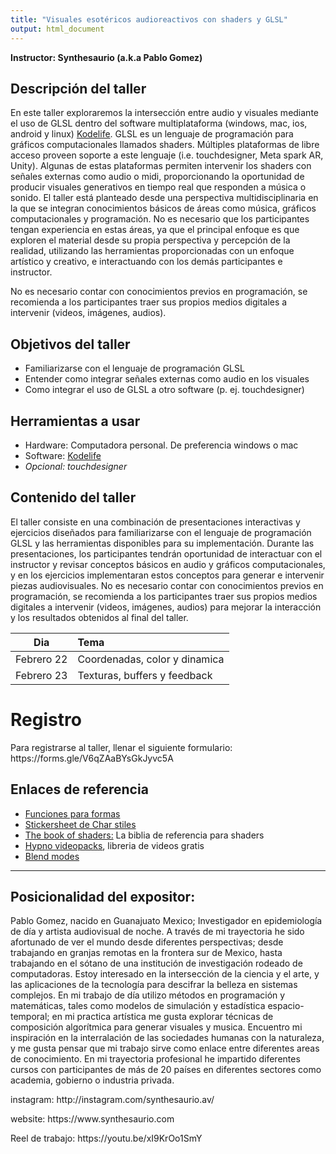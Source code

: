 ```yaml
---
title: "Visuales esotéricos audioreactivos con shaders y GLSL"
output: html_document
---
```

**Instructor: Synthesaurio (a.k.a Pablo Gomez)**


## Descripción del taller

En este taller exploraremos la intersección entre audio y visuales mediante el uso de GLSL dentro del software multiplataforma (windows, mac, ios, android y linux) [Kodelife](https://hexler.net/kodelife). GLSL es un lenguaje de programación para gráficos computacionales llamados shaders. Múltiples plataformas de libre acceso proveen soporte a este lenguaje (i.e. touchdesigner, Meta spark AR, Unity). Algunas de estas plataformas permiten intervenir los shaders con señales externas como audio o midi, proporcionando la oportunidad de producir visuales generativos en tiempo real que responden a música o sonido. 
El taller está planteado desde una perspectiva multidisciplinaria en la que se integran conocimientos básicos de áreas como música, gráficos computacionales y programación. No es necesario que los participantes tengan experiencia en estas áreas, ya que el principal enfoque es que exploren el material desde su propia perspectiva y percepción de la realidad, utilizando las herramientas proporcionadas con un enfoque artístico y creativo, e interactuando con los demás participantes e instructor.

No es necesario contar con conocimientos previos en programación, se recomienda a los participantes traer sus propios medios digitales a intervenir (videos, imágenes, audios). 

## Objetivos del taller

- Familiarizarse con el lenguaje de programación GLSL
- Entender como integrar señales externas como audio en los visuales
- Como integrar el uso de GLSL a otro software (p. ej. touchdesigner)

## Herramientas a usar 

- Hardware: Computadora personal. De preferencia windows o mac
- Software: [Kodelife](https://hexler.net/kodelife)
- *Opcional: touchdesigner*

## Contenido del taller

El taller consiste en una combinación de presentaciones interactivas y ejercicios diseñados para familiarizarse con el lenguaje de programación GLSL y las herramientas disponibles para su implementación. 
Durante las presentaciones, los participantes tendrán oportunidad de interactuar con el instructor y revisar conceptos básicos en audio y gráficos computacionales, y en los ejercicios implementaran estos conceptos para generar e intervenir piezas audiovisuales. 
No es necesario contar con conocimientos previos en programación, se recomienda a los participantes traer sus propios medios digitales a intervenir (videos, imágenes, audios) para mejorar la interacción y los resultados obtenidos al final del taller.


| Dia | Tema                          |
|---------|:--------------------------|
| Febrero 22  | Coordenadas, color y dinamica |
| Febrero 23  | Texturas, buffers y feedback |


# Registro

Para registrarse al taller, llenar el siguiente formulario: https://forms.gle/V6qZAaBYsGkJyvc5A

## Enlaces de referencia

  - [Funciones para formas](https://iquilezles.org/articles/distfunctions2d/)
  - [Stickersheet de Char stiles](https://gist.github.com/CharStiles/e6fec016967c6c8fd648aa4b6c0055cc)
  - [The book of shaders:](https://thebookofshaders.com) La biblia de referencia para shaders
  - [Hypno videopacks](https://sleepycircuits.com/latest-video-pack), libreria de videos gratis
  - [Blend modes](https://www.shadertoy.com/view/4tSGWV)
  
<!--

  - [Como hacer Datamosh?](https://interactiveimmersive.io/blog/glsl/datamoshing-in-touchdesigner-part-3/)
  - Cosas de 3D:
    - [Sketchfab](https://sketchfab.com/) libreria de geometrias 3D
    - [Blender](https://www.blender.org/download/) Software de edicion para modelos 3D
    - [Meta Spark toolkit](https://spark.meta.com/learn/articles/creating-and-prepping-assets/toolkit-for-blender) addin de blender para simplificar geometrias
  - [Otras funciones](https://github.com/synthesaurio/visuales-esotericos/blob/main/checkpoints/funciones.glsl)
  
-->

<!-- 

# Ediciones anteriores

## Monterrey 2023

| Dia | Tema                          |
|---------|:--------------------------|
| 01  | [Coordenadas, color y dinamica](https://ucdavis.box.com/s/buhe6vg36gxsvzb4g7ztadtcs18hrtrm) |
| 02  | [Texturas, buffers y feedback](https://ucdavis.box.com/s/zmprubcakme1xqku3tzogd9vjzovm6at)  |
| 03  | [Mas alla de los basicos](https://ucdavis.box.com/s/enwvc78kemrqgsjs2ax3hfqmxm0zcj3u)       |

-->

-------------------


## Posicionalidad del expositor:

Pablo Gomez, nacido en Guanajuato Mexico; Investigador en epidemiología de día y artista audiovisual de noche. A través de mi trayectoria he sido afortunado de ver el mundo desde diferentes perspectivas; desde trabajando en granjas remotas en la frontera sur de Mexico, hasta trabajando en el sótano de una institución de investigación rodeado de computadoras. Estoy interesado en la intersección de la ciencia y el arte, y las aplicaciones de la tecnología para descifrar la belleza en sistemas complejos. En mi trabajo de día utilizo métodos en programación y matemáticas, tales como modelos de simulación y estadística espacio-temporal; en mi practica artística me gusta explorar técnicas de composición algorítmica para generar visuales y musica. Encuentro mi inspiración en la interralación de las sociedades humanas con la naturaleza, y me gusta pensar que mi trabajo sirve como enlace entre diferentes areas de conocimiento.
En mi trayectoria profesional he impartido diferentes cursos con participantes de más de 20 países en diferentes sectores como academia, gobierno o industria privada. 

instagram: http://instagram.com/synthesaurio.av/ 

website: https://www.synthesaurio.com   

Reel de trabajo: https://youtu.be/xI9KrOo1SmY 
